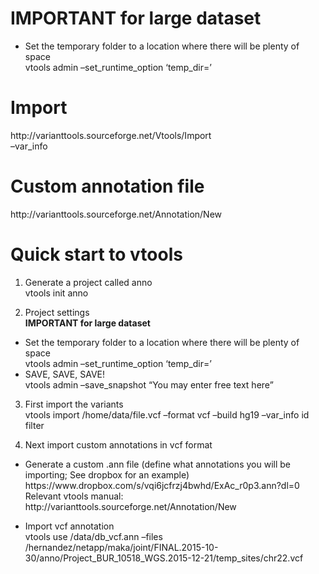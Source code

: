 # IMPORTANT for large dataset
* Set the temporary folder to a location where there will be plenty of space  
vtools admin --set_runtime_option 'temp_dir=<folder location with large space>'

# Import  
http://varianttools.sourceforge.net/Vtools/Import  
--var_info


# Custom annotation file  
http://varianttools.sourceforge.net/Annotation/New


# Quick start to vtools  

1. Generate a project called anno  
vtools init anno

2. Project settings  
**IMPORTANT for large dataset**  
  * Set the temporary folder to a location where there will be plenty of space  
    vtools admin --set_runtime_option 'temp_dir=<folder location with large space>'
  * SAVE, SAVE, SAVE!  
    vtools admin --save_snapshot <NAME your snapshot> "You may enter free text here"
  
3. First import the variants  
vtools import /home/data/file.vcf --format vcf --build hg19 --var_info id filter  
  
4. Next import custom annotations in vcf format  

* Generate a custom .ann file (define what annotations you will be importing; See dropbox for an example)  
https://www.dropbox.com/s/vqi6jcfrzj4bwhd/ExAc_r0p3.ann?dl=0  
  Relevant vtools manual: http://varianttools.sourceforge.net/Annotation/New 
  
* Import vcf annotation  
vtools use /data/db_vcf.ann --files /hernandez/netapp/maka/joint/FINAL.2015-10-30/anno/Project_BUR_10518_WGS.2015-12-21/temp_sites/chr22.vcf  

